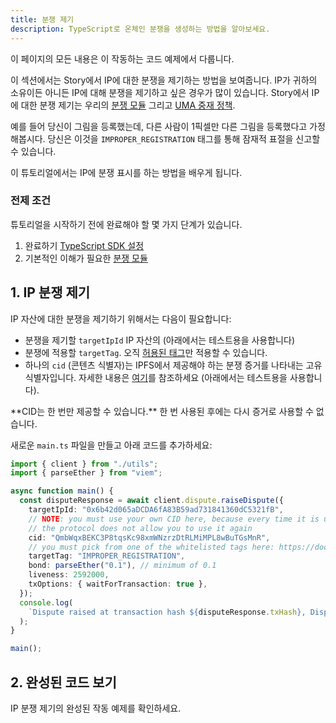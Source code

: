 ```yaml
---
title: 분쟁 제기
description: TypeScript로 온체인 분쟁을 생성하는 방법을 알아보세요.
---
```


<CardGroup cols={1}>
  <Card title="Completed Code" href="https://github.com/storyprotocol/typescript-tutorial/blob/main/scripts/dispute/disputeIp.ts" icon="thumbs-up">
    이 페이지의 모든 내용은 이 작동하는 코드 예제에서 다룹니다.
  </Card>
</CardGroup>

이 섹션에서는 Story에서 IP에 대한 분쟁을 제기하는 방법을 보여줍니다. IP가 귀하의 소유이든 아니든 IP에 대해 분쟁을 제기하고 싶은 경우가 많이 있습니다. Story에서 IP에 대한 분쟁 제기는 우리의 [분쟁 모듈](/concepts/dispute-module) 그리고 [UMA 중재 정책](/concepts/dispute-module/uma-arbitration-policy).

예를 들어 당신이 그림을 등록했는데, 다른 사람이 1픽셀만 다른 그림을 등록했다고 가정해봅시다. 당신은 이것을 `IMPROPER_REGISTRATION` 태그를 통해 잠재적 표절을 신고할 수 있습니다.

이 튜토리얼에서는 IP에 분쟁 표시를 하는 방법을 배우게 됩니다.

### 전제 조건

튜토리얼을 시작하기 전에 완료해야 할 몇 가지 단계가 있습니다.

1. 완료하기 [TypeScript SDK 설정](/developers/typescript-sdk/setup)
2. 기본적인 이해가 필요한 [분쟁 모듈](/concepts/dispute-module)

## 1. IP 분쟁 제기

IP 자산에 대한 분쟁을 제기하기 위해서는 다음이 필요합니다:

* 분쟁을 제기할 `targetIpId` IP 자산의 (아래에서는 테스트용을 사용합니다)
* 분쟁에 적용할 `targetTag`. 오직 [허용된 태그](/concepts/dispute-module/overview#dispute-tags)만 적용할 수 있습니다.
* 하나의 `cid` (콘텐츠 식별자)는 IPFS에서 제공해야 하는 분쟁 증거를 나타내는 고유 식별자입니다. 자세한 내용은 [여기](/concepts/dispute-module/uma-arbitration-policy#dispute-evidence-submission-guidelines)를 참조하세요 (아래에서는 테스트용을 사용합니다).

<Warning>
  **CID는 한 번만 제공할 수 있습니다.** 한 번 사용된 후에는 다시 증거로 사용할 수 없습니다.
</Warning>

새로운 `main.ts` 파일을 만들고 아래 코드를 추가하세요:

```typescript main.ts
import { client } from "./utils";
import { parseEther } from "viem";

async function main() {
  const disputeResponse = await client.dispute.raiseDispute({
    targetIpId: "0x6b42d065aDCDA6fA83B59ad731841360dC5321fB",
    // NOTE: you must use your own CID here, because every time it is used,
    // the protocol does not allow you to use it again
    cid: "QmbWqxBEKC3P8tqsKc98xmWNzrzDtRLMiMPL8wBuTGsMnR",
    // you must pick from one of the whitelisted tags here: https://docs.story.foundation/concepts/dispute-module#dispute-tags
    targetTag: "IMPROPER_REGISTRATION",
    bond: parseEther("0.1"), // minimum of 0.1
    liveness: 2592000,
    txOptions: { waitForTransaction: true },
  });
  console.log(
    `Dispute raised at transaction hash ${disputeResponse.txHash}, Dispute ID: ${disputeResponse.disputeId}`
  );
}

main();
```

## 2. 완성된 코드 보기

<CardGroup cols={1}>
  <Card title="Completed Code" href="https://github.com/storyprotocol/typescript-tutorial/blob/main/scripts/dispute/disputeIp.ts" icon="thumbs-up">
    IP 분쟁 제기의 완성된 작동 예제를 확인하세요.
  </Card>
</CardGroup>
